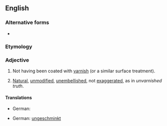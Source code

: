 ==English==

===Alternative forms===
* {{alter|en|unvarnisht||obsolete}}

===Etymology===
{{prefix|en|un|varnished}}

===Adjective===
{{en-adj|-}}

# Not having been coated with [[varnish]] (or a similar surface treatment).
# {{lb|en|figuratively|by extension}} [[natural|Natural]], [[unmodified]], [[unembellished]], not [[exaggerated]], as in ''unvarnished truth''.

====Translations====
{{trans-top|not having been coated with varnish}}
* German: {{t|de|unbehandelt}}
{{trans-mid}}
{{trans-bottom}}

{{trans-top|natural, unmodified, unembellished, not exaggerated}}
* German: [[ungeschminkt]] {{qualifier|truth}}
{{trans-mid}}
{{trans-bottom}}